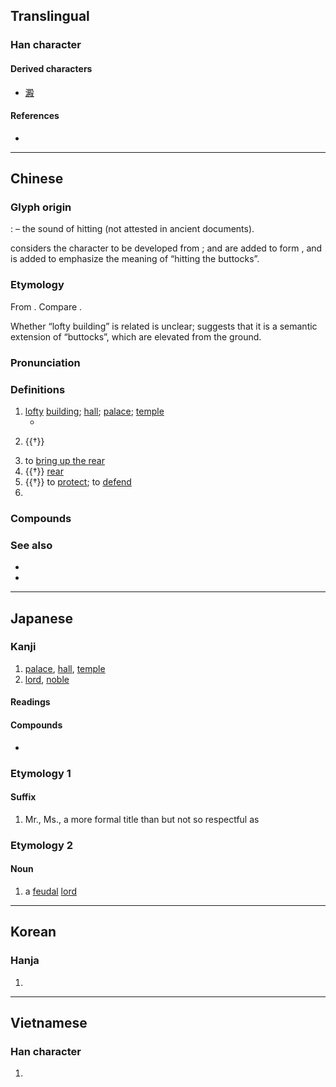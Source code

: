 {{see|宸}}
{{character info/new}}

==Translingual==

===Han character===
{{Han char|rn=79|rad=殳|as=09|sn=13|four=77247|canj=SCHNE|ids=⿰𡱒殳}}

====Derived characters====
* [[澱]]

====References====
* {{Han ref|kx=0586.090|dkj=16651|dj=0978.150|hdz=32162.090|uh=6BBF|ud=27583|bh=B7B5|bd=47029}}

----

==Chinese==
{{zh-forms|alt=𡱒-second round simplified,𣪍}}

===Glyph origin===
{{Han etym}}
''{{w|Shuowen}}'': {{Han compound|臀|alt1=𡱂|殳|ls=psc|c1=p|c2=s|t2=hand holding a weapon}} – the sound of hitting (not attested in ancient documents).

{{zh-ref|Chi (2010)}} considers the character to be developed from {{zh-l|*𠂤|buttocks}}; {{zh-l|*尸|body}} and {{zh-l|*丌|pedestal}} are added to form {{zh-l|*𡱂|buttocks}}, and {{zh-l|*殳}} is added to emphasize the meaning of “hitting the buttocks”.

===Etymology===
From {{inh|zh|sit-pro|*r-t(u/i)l||buttocks; heel; dull; blunt; rounded part}}. Compare {{cog|kac|shatin|sha'''tin'''|buttocks}}.

Whether “lofty building” is related is unclear; {{zh-ref|Chi (2010)}} suggests that it is a semantic extension of “buttocks”, which are elevated from the ground.

===Pronunciation===
{{zh-pron
|m=diàn
|m-s=dian4
|c=din6
|c-t=en5
|g=tien5
|h=pfs=thien;gd=tiên4
|j=die3
|mb=dāing
|md=dâing
|mn=tiān
|mn-t=doin7/diang6/diêng6
|mn-t_note=doin7 - vernacular; diang6/diêng6 - literary (diêng6 - Chaozhou)
|w=
|x=
|mc=y
|oc=y
|cat=n,v,pn
}}

===Definitions===
{{zh-hanzi}}

# [[lofty]] [[building]]; [[hall]]; [[palace]]; [[temple]]
#* {{zh-x|耶和華 啊，我 喜愛 你 所 住 的 殿 和 你 顯 榮耀 的 居所。|Lord, I have loved the habitation of thy '''house''', and the place where thine honour dwelleth.|ref={{w2|zh|和合本|新標點和合本}} ([[w:Chinese Union Version|Chinese Union Version with New Punctuation]]), {{lang|zh|詩篇}} (Psalm) 26:8}}
# {{rfv-sense|zh}} {{†}} {{zh-alt-form|臀|[[buttock]]s}}
# to [[bring up the rear]]
# {{†}} {{lb|zh|military}} [[rear]]
# {{†}} to [[protect]]; to [[defend]]
# {{surname|lang=zh}}

===Compounds===
{{zh-der|中和殿|享殿|便殿|保和殿|偏殿|凌波殿|凌霄殿|別殿|十殿閻王|坐殿|大成殿|大殿|大殿選|大登殿|大雄寶殿|天王殿|太和殿|宮殿|寢殿|寶殿|廡殿|懋勤殿|昭陽殿|朵殿|森羅殿|正殿|武英殿|殿上虎|殿下|殿元|殿堂|殿宇|殿屎|殿後|殿本|殿版|殿試|殿軍|殿鐘自鳴|殿閣|殿頭官|玉樓金殿|登殿|祈年殿|神殿|紺殿|罵殿|設朝升殿|講殿|賀后罵殿|配殿|金殿|金華殿語|金鑾殿|銀安殿|長生殿|閻王殿|集賢殿|靈霄寶殿|養心殿|魯殿靈光|三官殿|一殿|三大殿|三寶殿|三時殿|三殿|三清殿|三身殿|丙殿|中殿|丹殿|九華殿|九間大殿|九間朝殿|九龍殿|乾陽殿|交泰殿|仁智殿|佛殿|儀鸞殿|內殿|六合殿|前殿|劍履上殿|十殿|十王殿|升殿|卻非殿|合歡殿|含元殿|含章殿|吳殿|呵殿|地下宮殿|妝殿|宣和殿|宴殿|寒殿|小殿直|層殿|山殿|帳殿|帷殿|幄殿|幕殿|廟殿|廣寒殿|延英殿|建始殿|彤殿|影殿|後殿|御殿|復殿|忍殿|抗殿|拜殿|掃殿|掖殿|握髮殿|撒殿|文德殿|文華殿|昇陽殿|明光殿|明殿|昭仁殿|暖殿|書殿|最殿|月殿|月殿嫦娥|未央殿|朱殿|松殿|架殿|柏梁殿|桂宮蘭殿|桂殿|梵殿|棕殿|森羅寶殿|椒房殿|椒殿|椒殿院|楚殿|樓殿|武殿試|殿主|殿使|殿兵|殿呵|殿喝|殿寢|殿岩|殿巖|殿帥|殿庭|殿廬|殿廷|殿撰|殿春|殿最|殿榜|殿直|殿省|殿罰|殿腳|殿腳女|殿舉|殿舍|殿虎|殿負|殿邦|殿闕|殿闥|殿陛|殿院|殿魁|毳殿|水殿|油殿|浴殿|涼殿|清虛殿|湯殿|照殿紅|燕殿|玉殿|珍殿|珠殿|琪殿|瑤殿|璧殿|瓊殿|瓦殿|畫殿|白虎殿|皇極殿|石殿|石虎殿|碧殿|祕殿|神御殿|禁殿|秋殿|稽殿|竹殿|紫殿|繞殿雷|義殿|茅殿|虎殿|蜀殿瓊人|行殿|複殿|記殿|訶殿|課殿|議殿|讌殿|負殿|路殿|軒殿|退殿|通光殿|通明殿|過殿|遶殿雷|遺殿|避宮殿|避正殿|避殿|避殿損膳|避殿減膳|邃殿|還殿|邇英殿|重殿|金華殿|金鑾寶殿|金鸞殿|銀殿|鋪殿花|鎮殿將軍|鏡殿|鑾殿|長樂殿|閣殿|閻羅殿|阿房殿|阿殿|陛殿|陵殿|集仙殿|離殿|離殿別寢|雲殿|霜殿|靈光殿|靈和殿|青娥殿腳|青殿|鞏殿|韓王殿|風殿|飛殿|飛行殿|飛雲殿|館殿|饗殿|香殿|馬殿|騶殿|驅殿|魯殿|魯靈光殿|鴛鴦殿|鵲殿|鷲殿|鸞殿|麒麟殿|麟德殿|麟殿|麟趾殿|龍殿}}

===See also===
* {{zh-l|宮}}
* {{zh-l|闕}}

----

==Japanese==

===Kanji===
{{ja-kanji|grade=c|rs=殳09}}

# [[palace]], [[hall]], [[temple]]
# [[lord]], [[noble]]

====Readings====
{{ja-readings
|goon=でん
|kanon=てん
|kun=との-, どの-, しんがり-
|nanori=あと, すえ, との
}}

====Compounds====
* {{ja-r|沈殿|ちんでん}}

===Etymology 1===
{{ja-kanjitab|どの|yomi=k}}

====Suffix====
{{ja-pos|suffix|どの}}

# Mr., Ms., a more formal title than {{ja-r|さん|-さん}} but not so respectful as {{ja-r|様|-さま}}

===Etymology 2===
{{clear}}
{{ja-kanjitab|との|yomi=k}}

====Noun====
{{ja-noun|との}}
# a [[feudal]] [[lord]]
#: {{ja-usex|殿様|との-さま|[[daimyo]]}}

----

==Korean==

===Hanja===
{{ko-hanja|hangeul=전|eumhun=|rv=jeon|mr=chŏn|y=cen}}

# {{defn|lang=ko|sort=殳09}}

----

==Vietnamese==

===Han character===
{{vi-hantu|[[điện]], [[đền]], [[điếng]]|rs=殳09}}

# {{defn|lang=vi|sort=殳09}}